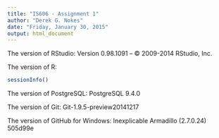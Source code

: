 ```yaml
---
title: "IS606 - Assignment 1"
author: "Derek G. Nokes"
date: "Friday, January 30, 2015"
output: html_document
---
```


The version of RStudio:
Version 0.98.1091 – © 2009-2014 RStudio, Inc.

The version of R:

```r
sessionInfo()
```

The version of PostgreSQL:
PostgreSQL 9.4.0

The version of Git:
Git-1.9.5-preview20141217

The version of GitHub for Windows:
Inexplicable Armadillo (2.7.0.24) 505d99e